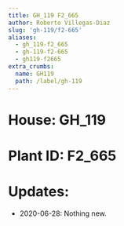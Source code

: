 ```yaml
---
title: GH_119 F2_665
author: Roberto Villegas-Diaz
slug: 'gh-119/f2-665'
aliases:
  - gh_119-f2_665
  - gh-119-f2-665
  - gh119-f2665
extra_crumbs:
  name: GH119
  path: /label/gh-119
---
```


# **House**: GH_119
# **Plant ID**: F2_665
# **Updates**: 
 - 2020-06-28: Nothing new.
